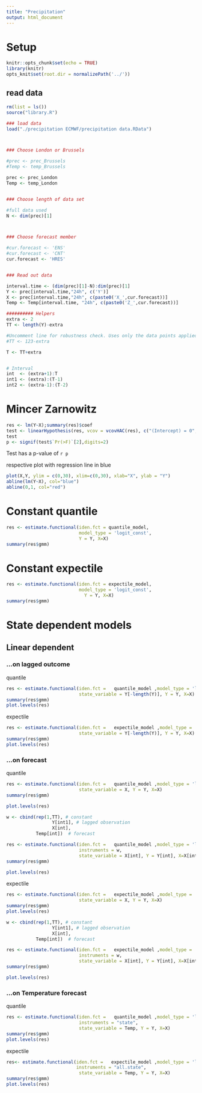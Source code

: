 ```yaml
---
title: "Precipitation"
output: html_document
---
```


# Setup

```r
knitr::opts_chunk$set(echo = TRUE)
library(knitr)
opts_knit$set(root.dir = normalizePath('../'))
```



## read data

```r

rm(list = ls())
source("library.R")

### load data
load("./precipitation ECMWF/precipitation data.RData")



### Choose London or Brussels

#prec <- prec_Brussels
#Temp <- temp_Brussels

prec <- prec_London
Temp <- temp_London


### Choose length of data set

#full data used
N <- dim(prec)[1]



### Choose forecast member

#cur.forecast <- 'ENS'
#cur.forecast <- 'CNT'
cur.forecast <- 'HRES'


### Read out data

interval.time <- (dim(prec)[1]-N):dim(prec)[1]
Y <- prec[interval.time,"24h", c('Y')]
X <- prec[interval.time,"24h", c(paste0('X_',cur.forecast))]
Temp <- Temp[interval.time, "24h", c(paste0('Z_',cur.forecast))]


```



```r


########## Helpers
extra <- 2
TT <- length(Y)-extra

#Uncomment line for robustness check. Uses only the data points applied in Patton and Timmermann 2007.
#TT <- 123-extra

T <- TT+extra


# Interval
int  <- (extra+1):T
int1 <- (extra):(T-1)
int2 <- (extra-1):(T-2)


```


# Mincer Zarnowitz

```r
res <- lm(Y~X);summary(res)$coef
test <- linearHypothesis(res, vcov = vcovHAC(res), c("(Intercept) = 0", "X = 1"))
test
p <- signif(test$`Pr(>F)`[2],digits=2)
```

Test has a p-value of `r p`


respective plot with regression line in blue
```r
plot(X,Y, ylim = c(0,30), xlim=c(0,30), xlab="X", ylab = "Y")
abline(lm(Y~X), col="blue")
abline(0,1, col="red")
```


# Constant quantile

```r
res <- estimate.functional(iden.fct = quantile_model,
                           model_type = 'logit_const',
                           Y = Y, X=X)
summary(res$gmm)

```


# Constant expectile


```r
res <- estimate.functional(iden.fct = expectile_model,
                           model_type = 'logit_const',
                             Y = Y, X=X)
summary(res$gmm)

```

# State dependent models


## Linear dependent

### ...on lagged outcome
quantile
```r
res <- estimate.functional(iden.fct =   quantile_model ,model_type = 'linear',
                           state_variable = Y[-length(Y)], Y = Y, X=X)
summary(res$gmm)
plot.levels(res)

```

expectile
```r
res <- estimate.functional(iden.fct =   expectile_model ,model_type = 'linear',
                           state_variable = Y[-length(Y)], Y = Y, X=X)
summary(res$gmm)
plot.levels(res)

```


### ...on forecast
quantile
```r
res <- estimate.functional(iden.fct =   quantile_model ,model_type = 'linear',
                           state_variable = X, Y = Y, X=X)
summary(res$gmm)

plot.levels(res)
```

```r
w <- cbind(rep(1,TT), # constant
                 Y[int1], # lagged observation
                 X[int],
           Temp[int])  # forecast

res <- estimate.functional(iden.fct =   quantile_model ,model_type = 'linear',
                           instruments = w,
                           state_variable = X[int], Y = Y[int], X=X[int])
summary(res$gmm)

plot.levels(res)
```

expectile
```r
res <- estimate.functional(iden.fct =   expectile_model ,model_type = 'linear',
                           state_variable = X, Y = Y, X=X)
summary(res$gmm)
plot.levels(res)

```

```r
w <- cbind(rep(1,TT), # constant
                 Y[int1], # lagged observation
                 X[int],
           Temp[int])  # forecast

res <- estimate.functional(iden.fct =   expectile_model ,model_type = 'linear',
                           instruments = w,
                           state_variable = X[int], Y = Y[int], X=X[int])
summary(res$gmm)

plot.levels(res)
```

### ...on Temperature forecast
quantile
```r
res <- estimate.functional(iden.fct =   quantile_model ,model_type = 'linear',
                           instruments = "state",
                           state_variable = Temp, Y = Y, X=X)
summary(res$gmm)
plot.levels(res)
```

expectile
```r
res<- estimate.functional(iden.fct =   expectile_model ,model_type = 'linear',
                          instruments = "all.state",
                           state_variable = Temp, Y = Y, X=X)
summary(res$gmm)
plot.levels(res)
```


